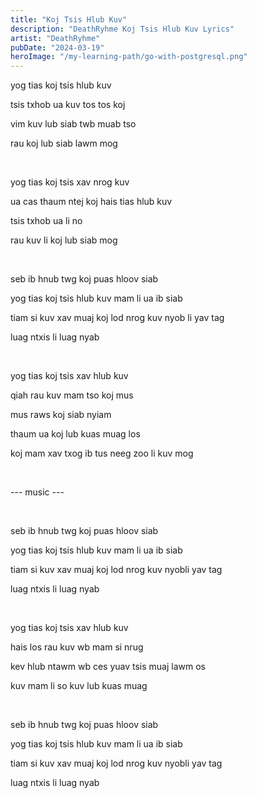 ```yaml
---
title: "Koj Tsis Hlub Kuv"
description: "DeathRyhme Koj Tsis Hlub Kuv Lyrics"
artist: "DeathRyhme"
pubDate: "2024-03-19"
heroImage: "/my-learning-path/go-with-postgresql.png"
---
```


yog tias koj tsis hlub kuv

tsis txhob ua kuv tos tos koj

vim kuv lub siab twb muab tso

rau koj lub siab lawm mog

<br />

yog tias koj tsis xav nrog kuv

ua cas thaum ntej koj hais tias hlub kuv

tsis txhob ua li no

rau kuv li koj lub siab mog

<br />

seb ib hnub twg koj puas hloov siab

yog tias koj tsis hlub kuv mam li ua ib siab

tiam si kuv xav muaj koj lod nrog kuv nyob li yav tag

luag ntxis li luag nyab

<br />

yog tias koj tsis xav hlub kuv

qiah rau kuv mam tso koj mus

mus raws koj siab nyiam

thaum ua koj lub kuas muag los

koj mam xav txog ib tus neeg zoo li kuv mog

<br />

--- music ---

<br />

seb ib hnub twg koj puas hloov siab

yog tias koj tsis hlub kuv mam li ua ib siab

tiam si kuv xav muaj koj lod nrog kuv nyobli yav tag

luag ntxis li luag nyab

<br />

yog tias koj tsis xav hlub kuv

hais los rau kuv wb mam si nrug

kev hlub ntawm wb ces yuav tsis muaj lawm os

kuv mam li so kuv lub kuas muag

<br />

seb ib hnub twg koj puas hloov siab

yog tias koj tsis hlub kuv mam li ua ib siab

tiam si kuv xav muaj koj lod nrog kuv nyobli yav tag

luag ntxis li luag nyab
